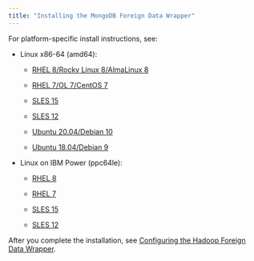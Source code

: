 ```yaml
---
title: "Installing the MongoDB Foreign Data Wrapper"
---
```


For platform-specific install instructions, see:

- Linux x86-64 (amd64):

  - [RHEL 8/Rocky Linux 8/AlmaLinux 8](01_mongo_rhel_variants8_x86)

  - [RHEL 7/OL 7/CentOS 7](03_mongo_rhel_variants7_x86)
  - [SLES 15](05_mongo_sles15_x86)
  - [SLES 12](07_mongo_sles12_x86)
  - [Ubuntu 20.04/Debian 10](09_mongo_ubuntu20_deb10_x86)
  - [Ubuntu 18.04/Debian 9](11_mongo_ubuntu18_deb9_x86)

- Linux on IBM Power (ppc64le):

  - [RHEL 8](13_mongo_rhel8_ppcle)
  
  - [RHEL 7](15_mongo_rhel7_ppcle)
  - [SLES 15](17_mongo_sles15_ppcle)
  - [SLES 12](19_mongo_sles12_ppcle)

After you complete the installation, see [Configuring the Hadoop Foreign Data Wrapper](../07_configuring_the_mongo_data_adapter).
